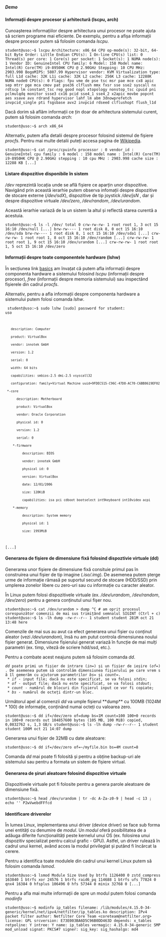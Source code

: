 ===== Demo =====

==== Informații despre procesor și arhitectură (lscpu, arch) ====

Cunoașterea informațiilor despre arhitectura unui procesor ne poate ajuta să scriem programe mai eficiente.
De exemplu, pentru a afișa informații despre procesor putem să folosim comanda ''lscpu''.

<code bash>
student@uso:~$ lscpu
Architecture:        x86_64
CPU op-mode(s):      32-bit, 64-bit
Byte Order:          Little Endian
CPU(s):              1
On-line CPU(s) list: 0
Thread(s) per core:  1
Core(s) per socket:  1
Socket(s):           1
NUMA node(s):        1
Vendor ID:           GenuineIntel
CPU family:          6
Model:               158
Model name:          Intel(R) Core(TM) i9-8950HK CPU @ 2.90GHz
Stepping:            10
CPU MHz:             2903.998
BogoMIPS:            5807.99
Hypervisor vendor:   KVM
Virtualization type: full
L1d cache:           32K
L1i cache:           32K
L2 cache:            256K
L3 cache:            12288K
NUMA node0 CPU(s):   0
Flags:               fpu vme de pse tsc msr pae mce cx8 apic sep mtrr pge mca cmov pat pse36 clflush mmx fxsr sse sse2 syscall nx rdtscp lm constant_tsc rep_good nopl xtopology nonstop_tsc cpuid pni pclmulqdq monitor ssse3 cx16 pcid sse4_1 sse4_2 x2apic movbe popcnt aes xsave avx rdrand hypervisor lahf_lm abm 3dnowprefetch invpcid_single pti fsgsbase avx2 invpcid rdseed clflushopt flush_l1d
</code>

Dacă dorim să aflăm informații ce țin doar de arhitectura sistemului curent, putem să folosim comanda ''arch'':

<code bash>
student@uso:~$ arch
x86_64
</code>

Alternativ, putem afla detalii despre procesor folosind sistemul de fișiere ''procfs''. Pentru mai multe detalii puteți accesa pagina de [[https://en.wikipedia.org/wiki/Passwd|Wikipedia]].

<code bash>
student@uso:~$ cat /proc/cpuinfo 
processor	: 0
vendor_id	: GenuineIntel
cpu family	: 6
model		: 158
model name	: Intel(R) Core(TM) i9-8950HK CPU @ 2.90GHz
stepping	: 10
cpu MHz		: 2903.998
cache size	: 12288 KB
[...]
</code>

==== Listare dispozitive disponibile în sistem ====

''/dev'' reprezintă locația unde se află fișiere ce aparțin unor dispozitive. Navigând prin această ierarhie putem observa infomații despre dispozitive de stocare externe (''/dev/sdX''), dispozitive de tip joystick ''/dev/jsN'' , dar și despre dispozitive virtuale ''/dev/zero'', ''/dev/random'', ''/dev/urandom''.

Această ierarhie variază de la un sistem la altul și reflectă starea curentă a acestuia.

<code bash>
student@uso:~$ ls -l /dev/
total 0
crw-rw-rw- 1 root root 1, 3 oct 15 16:10 /dev/null
[...]
brw-rw---- 1 root disk 8, 0 oct 15 16:10 /dev/sda
brw-rw---- 1 root disk 8, 1 oct 15 16:10 /dev/sda1
[...]
crw-rw-rw- 1 root root 1, 8 oct 15 16:10 /dev/random
[...]
crw-rw-rw- 1 root root 1, 9 oct 15 16:10 /dev/urandom
[...]
crw-rw-rw- 1 root root 1, 5 oct 15 16:10 /dev/zero
</code>


==== Informații despre toate componentele hardware (lshw) ====
În secțiunea link [[https://ocw.cs.pub.ro/courses/uso/laboratoare/new/06-hw-boot/basics | basics]] am învațat că putem afla informații despre componenta hardware a sistemului folosind
''lscpu'' (informații despre procesor), ''free'' (informații despre memoria sistemului) sau inspectând fișierele din cadrul ''procfs''.

Alternativ, pentru a afla informații despre componenta hardware a sistemului putem folosi comanda ''lshw''.

<code bash>
student@uso:~$ sudo lshw
[sudo] password for student:
uso
    description: Computer
    product: VirtualBox
    vendor: innotek GmbH
    version: 1.2
    serial: 0
    width: 64 bits
    capabilities: smbios-2.5 dmi-2.5 vsyscall32
    configuration: family=Virtual Machine uuid=9FDEC515-C96C-47D8-AC70-C6BB8619EF02
  *-core
       description: Motherboard
       product: VirtualBox
       vendor: Oracle Corporation
       physical id: 0
       version: 1.2
       serial: 0
     *-firmware
          description: BIOS
          vendor: innotek GmbH
          physical id: 0
          version: VirtualBox
          date: 12/01/2006
          size: 128KiB
          capabilities: isa pci cdboot bootselect int9keyboard int10video acpi
     *-memory
          description: System memory
          physical id: 1
          size: 1993MiB
[...]
</code>

==== Generarea de fișiere de dimensiune fixă folosind dispoztivie virtuale (dd) ====

Generarea unor fișiere de dimensiune fixă consituie primul pas în construirea unui fișier de tip imagine (''.iso/.img''). De asemenea putem șterge urme de informație rămasă pe suportul secund de stocare (HDD/SSD) prin umplerea zonelor libere cu zero-uri sau cu informație cu caracter aleator.

În Linux putem folosi dispozitivele virtuale (ex. ''/dev/urandom'', ''/dev/random'', ''/dev/zero'') pentru a genera conținutul unui fișer nou.

<code bash>
student@uso:~$ cat /dev/urandom > dump
^C          # am oprit procesul corespunzător comenzii de mai sus trimițând semnalul SIGINT (Ctrl + c)
student@uso:~$ ls -lh dump
-rw-r--r-- 1 student student 281M oct 21 13:48 here
</code>

Comenzile de mai sus au avut ca efect generarea unui fișier cu conținut aleator (vezi ''/dev/urandom''), însă nu am putut controla dimensiunea noului fișier generat. Dimensiune fișierului generat variază în funcție de mai mulți parametri (ex. timp, viteză de scriere hdd/ssd, etc.).

Pentru a combate acest neajuns putem să folosim comanda ''dd''.
 ''dd'' poate primi un fișier de intrare (''in=<FILE>'') și un fișier de ieșire (''of=<FILE>''). De asemenea putem să controlăm dimensiunea fișierului pe care vrem să îl gemerăm cu ajutorum parametrilor ''bs=<BYTES>'' și ''count=<BLOCKS>''.
  * ''if'' - input file; dacă nu este specificat, se va folosi ''stdin'';
  * ''of'' - output file; dacă nu este specificat, se va folosi ''stdout'';
  * ''count'' - numărul de blocuri din fișierul input ce vor fi copiate;
  * ''bs'' - numărul de octeți dintr-un bloc.

Următorul apel al comenzii ''dd'' va umple fișierul **dump** cu 100MB (1024M * 100) de informație, conținând numai octeți cu valoarea zero.

<code bash>
student@uso:~$ dd if=/dev/zero of=dump bs=1M count=100
100+0 records in
100+0 records out
104857600 bytes (105 MB, 100 MiB) copied, 0,0832762 s, 1,3 GB/s
student@uso:~$ ls -lh dump 
-rw-r--r-- 1 student student 100M oct 21 14:07 dump
</code>

Generarea unui fișier de 32MB cu date aleatoare:

<code bash>
student@uso:~$ dd if=/dev/zero of=~/myfile.bin bs=4M count=8
</code>

Comanda ''dd'' mai poate fi folosită și pentru a obține backup-uri ale sistemului sau pentru a formata un sistem de fișiere virtual.

==== Generarea de șiruri aleatoare folosind dispozitive virtuale  ====

Dispozitivele virtuale pot fi folosite pentru a genera parole aleatoare de dimensiune fixă.

<code bash>
student@uso:~$ head /dev/urandom | tr -dc A-Za-z0-9 | head -c 13 ; echo ''
P2wVwebdFFfcd
</code>

==== Identificare driverelor ====

În lumea Linux, implementarea unui driver (device driver) se face sub forma unei entități cu denumire de ''modul''. Un ''modul'' oferă posibilitatea de a adăuga diferite funcționalități peste kernelul unui OS (ex. folosirea unui dispozitiv specializat pentru calcul grafic - GPU). Astfel, un driver rulează în cadrul unui kernel, având acces la modul privilegiat și putând fi încărcat la cerere.

Pentru a identifica toate modulele din cadrul unui kernel Linux putem să folosim comanda ''lsmod''.

<code bash>
student@uso:~$ lsmod
Module                  Size  Used by
btrfs                1126400  0
zstd_compress         163840  1 btrfs
xor                    24576  1 btrfs
raid6_pq              114688  1 btrfs
ufs                    77824  0
qnx4                   16384  0
hfsplus               106496  0
hfs                    57344  0
minix                  32768  0
[...]
</code>

Pentru a afla mai multe informații de spre un modul putem folosi comanda ''modinfo''

<code bash>
student@uso:~$ modinfo ip_tables
filename:       /lib/modules/4.15.0-34-generic/kernel/net/ipv4/netfilter/ip_tables.ko
description:    IPv4 packet filter
author:         Netfilter Core Team <coreteam@netfilter.org>
license:        GPL
srcversion:     E73E003BA6D5C96B0DD463D
depends:        x_tables
retpoline:      Y
intree:         Y
name:           ip_tables
vermagic:       4.15.0-34-generic SMP mod_unload 
signat:         PKCS#7
signer:         
sig_key:        
sig_hashalgo:   md4
</code>
